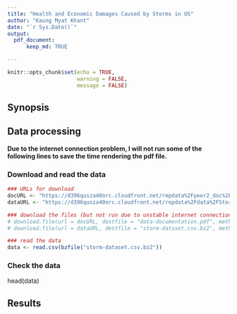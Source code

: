 ```yaml
---
title: "Health and Economic Damages Caused by Storms in US"
author: "Kaung Myat Khant"
date: "`r Sys.Date()`"
output: 
  pdf_document:
      keep_md: TRUE

---
```


```r
knitr::opts_chunk$set(echo = TRUE,
                      warning = FALSE,
                      message = FALSE)
```

## Synopsis  

  
  
    
      
## Data processing      

**Due to the internet connection problem, I will not run some of the following lines to save the time rendering the pdf file.**

### Download and read the data
```r
### URLs for download
docURL <- "https://d396qusza40orc.cloudfront.net/repdata%2Fpeer2_doc%2Fpd01016005curr.pdf"
dataURL <- "https://d396qusza40orc.cloudfront.net/repdata%2Fdata%2FStormData.csv.bz2"

### download the files (but not run due to unstable internet connection)
# download.file(url = docURL, destfile = "data-documentation.pdf", method = "libcurl")
# download.file(url = dataURL, destfile = "storm-dataset.csv.bz2", method = "libcurl")

### read the data
data <- read.csv(bzfile("storm-dataset.csv.bz2"))
```

### Check the data
head(data)
  
  
    
    
      
      
      
## Results